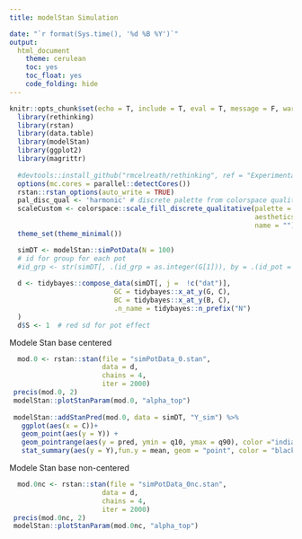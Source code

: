 ```yaml
---
title: modelStan Simulation

date: "`r format(Sys.time(), '%d %B %Y')`"
output:
  html_document
    theme: cerulean
    toc: yes
    toc_float: yes
    code_folding: hide
---
```


```r
knitr::opts_chunk$set(echo = T, include = T, eval = T, message = F, warning = F, fig.asp = 0.4, fig.path = 'Figs/')
  library(rethinking)
  library(rstan)
  library(data.table)
  library(modelStan)
  library(ggplot2)
  library(magrittr)
  
  #devtools::install_github("rmcelreath/rethinking", ref = "Experimental")
  options(mc.cores = parallel::detectCores())
  rstan::rstan_options(auto_write = TRUE)
  pal_disc_qual <- 'harmonic' # discrete palette from colorspace qualitative
  scaleCustom <- colorspace::scale_fill_discrete_qualitative(palette = pal_disc_qual,
                                                             aesthetics = c('color', 'fill'),
                                                             name = "")
  theme_set(theme_minimal())
```


```r
  simDT <- modelStan::simPotData(N = 100)
  # id for group for each pot
  #id_grp <- str(simDT[, .(id_grp = as.integer(G[1])), by = .(id_pot = as.integer(C))][, id_grp])
  
  d <- tidybayes::compose_data(simDT[, j =  !c("dat")],
                          GC = tidybayes::x_at_y(G, C),
                          BC = tidybayes::x_at_y(B, C),
                          .n_name = tidybayes::n_prefix("N")
  )
  d$S <- 1  # red sd for pot effect 
```


Modele Stan base centered

```r
  mod.0 <- rstan::stan(file = "simPotData_0.stan",
                       data = d,
                       chains = 4,
                       iter = 2000)
 precis(mod.0, 2)
 modelStan::plotStanParam(mod.0, "alpha_top")
 
 modelStan::addStanPred(mod.0, data = simDT, "Y_sim") %>% 
   ggplot(aes(x = C))+ 
   geom_point(aes(y = Y)) +
   geom_pointrange(aes(y = pred, ymin = q10, ymax = q90), color ="indianred", shape = 21, fill = NA) +
   stat_summary(aes(y = Y),fun.y = mean, geom = "point", color = "black", size = 3)
```

Modele Stan base non-centered

```r
  mod.0nc <- rstan::stan(file = "simPotData_0nc.stan",
                       data = d,
                       chains = 4,
                       iter = 2000)
 precis(mod.0nc, 2)
 modelStan::plotStanParam(mod.0nc, "alpha_top")
```
